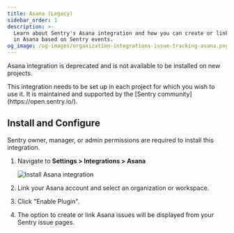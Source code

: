 ```yaml
---
title: Asana (Legacy)
sidebar_order: 1
description: >-
  Learn about Sentry's Asana integration and how you can create or link issues
  in Asana based on Sentry events.
og_image: /og-images/organization-integrations-issue-tracking-asana.png
---
```

<Alert>

Asana integration is deprecated and is not available to be installed on new projects.

</Alert>
This integration needs to be set up in each project for which you wish to use it. It is maintained and supported by the [Sentry community](https://open.sentry.io/).

## Install and Configure

<Alert>

Sentry owner, manager, or admin permissions are required to install this integration.

</Alert>

1. Navigate to **Settings > Integrations > Asana**

   ![Install Asana integration](./img/asana.png)

2. Link your Asana account and select an organization or workspace.
3. Click "Enable Plugin".
4. The option to create or link Asana issues will be displayed from your Sentry issue pages.
